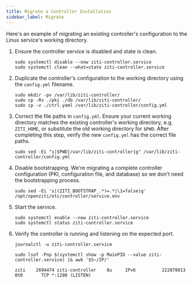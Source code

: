 ```yaml
---
title: Migrate a Controller Installation
sidebar_label: Migrate
---
```


Here's an example of migrating an existing controller's configuration to the Linux service's working directory.

1. Ensure the controller service is disabled and state is clean.

    ```text
    sudo systemctl disable --now ziti-controller.service
    sudo systemctl clean --what=state ziti-controller.service
    ```

1. Duplicate the controller's configuration to the working directory using the `config.yml` filename.

    ```text
    sudo mkdir -pv /var/lib/ziti-controller/
    sudo cp -Rv ./pki ./db /var/lib/ziti-controller/
    sudo cp -v ./ctrl.yaml /var/lib/ziti-controller/config.yml
    ```

1. Correct the file paths in `config.yml`. Ensure your current working directory matches the existing controller's
    working directory, e.g. `ZITI_HOME`, or substitute the old working directory for `$PWD`. After completing this step,
    verify the new `config.yml` has the correct file paths.

    ```text
    sudo sed -Ei "s|$PWD|/var/lib/ziti-controller|g" /var/lib/ziti-controller/config.yml
    ```

1. Disable bootstrapping. We're migrating a complete controller configuration (PKI, configuration file, and database) so
    we don't need the bootstrapping process.

    ```text
    sudo sed -Ei 's|(ZITI_BOOTSTRAP_.*)=.*|\1=false|g' /opt/openziti/etc/controller/service.env
    ```

1. Start the service.

    ```text
    sudo systemctl enable --now ziti-controller.service
    sudo systemctl status ziti-controller.service
    ```

1. Verify the controller is running and listening on the expected port.

    ```text
    journalctl -u ziti-controller.service
    ```

    ```text
    sudo lsof -Pnp $(systemctl show -p MainPID --value ziti-controller.service) |& awk '$5~/IP/'
    ```

    ```buttonless title="Output"
    ziti    2694474 ziti-controller    8u     IPv6          222078013       0t0       TCP *:1280 (LISTEN)
    ```
